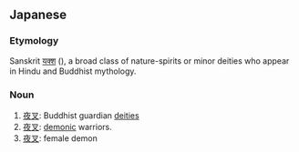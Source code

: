 ==Japanese==
{{wikipedia}}
===Etymology===
Sanskrit [[यक्श]] ({{IAST|Yakśa}}), a broad class of nature-spirits or minor deities who appear in Hindu and Buddhist mythology.

===Noun===
{{ja-noun|r|hira=やしゃ}}

#[[夜叉]]: Buddhist guardian [[deities]]
#[[夜叉]]: [[demonic]] warriors.
#[[夜叉]]: female demon